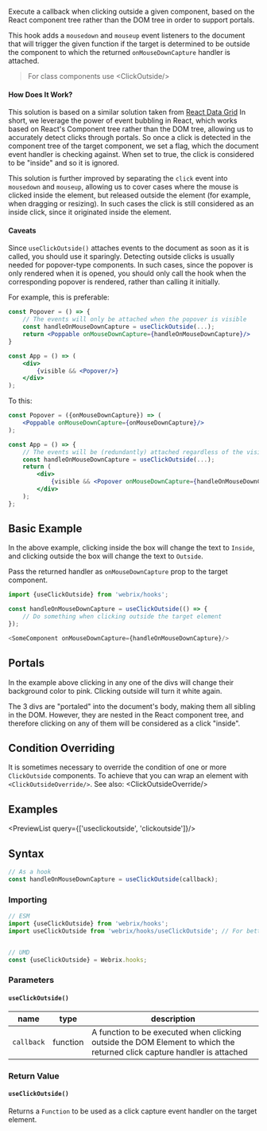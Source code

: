 
Execute a callback when clicking outside a given component, based on the React component tree rather than
the DOM tree in order to support portals.

This hook adds a `mousedown` and `mouseup` event listeners to the document that will trigger the given function if
the target is determined to be outside the component to which the returned `onMouseDownCapture` handler
is attached.

> For class components use <Link to='/docs/tools/clickoutside'>&lt;ClickOutside/&gt;</Link>

#### How Does It Work?

This solution is based on a similar solution taken from [React Data Grid](https://github.com/adazzle/react-data-grid/pull/1417/files#diff-fdcbe490b776c1eed24c88d4b5f27d66R4)
In short, we leverage the power of event bubbling in React, which works based on React's Component tree
rather than the DOM tree, allowing us to accurately detect clicks through portals.
So once a click is detected in the component tree of the target component, we set a flag, which the
document event handler is checking against. When set to true, the click is considered to be "inside"
and so it is ignored.

This solution is further improved by separating the `click` event into `mousedown` and `mouseup`,
allowing us to cover cases where the mouse is clicked inside the element, but released outside the
element (for example, when dragging or resizing). In such cases the click is still considered as
an inside click, since it originated inside the element.

#### Caveats

Since `useClickOutside()` attaches events to the document as soon as it is called, you should use it sparingly.
Detecting outside clicks is usually needed for popover-type components.
In such cases, since the popover is only rendered when it is opened, you should only call the hook when the corresponding popover
is rendered, rather than calling it initially.

For example, this is preferable:

```jsx
const Popover = () => {
    // The events will only be attached when the popover is visible
    const handleOnMouseDownCapture = useClickOutside(...);
    return <Poppable onMouseDownCapture={handleOnMouseDownCapture}/>
}

const App = () => (
    <div>
        {visible && <Popover/>}
    </div>
);
```

To this:

```jsx
const Popover = ({onMouseDownCapture}) => (
    <Poppable onMouseDownCapture={onMouseDownCapture}/>
);

const App = () => {
    // The events will be (redundantly) attached regardless of the visibility of the popover
    const handleOnMouseDownCapture = useClickOutside(...);
    return (
        <div>
            {visible && <Popover onMouseDownCapture={handleOnMouseDownCapture}/>}
        </div>
    );
};
```

## Basic Example

<Example file='docs/hooks/useclickoutside/BasicExample' height={250}/>

In the above example, clicking inside the box will change the text to `Inside`, and clicking
outside the box will change the text to `Outside`.

Pass the returned handler as `onMouseDownCapture` prop to the target component.

```js
import {useClickOutside} from 'webrix/hooks';

const handleOnMouseDownCapture = useClickOutside(() => {
    // Do something when clicking outside the target element
});

<SomeComponent onMouseDownCapture={handleOnMouseDownCapture}/>
```

## Portals

<Example file='docs/hooks/useclickoutside/Portals' height={250}/>

In the example above clicking in any one of the divs will change their background
color to pink. Clicking outside will turn it white again.

The 3 divs are "portaled" into the document's body, making them all sibling in the DOM.
However, they are nested in the React component tree, and therefore clicking on any of them will be
considered as a click "inside".

## Condition Overriding

It is sometimes necessary to override the condition of one or more `ClickOutside` components. To achieve that you can wrap an element with `<ClickOutsideOverride/>`.
See also: <Link to='/docs/tools/clickoutside#condition-overriding'>&lt;ClickOutsideOverride/&gt;</Link>

## Examples

<PreviewList query={['useclickoutside', 'clickoutside']}/>

## Syntax

```js
// As a hook
const handleOnMouseDownCapture = useClickOutside(callback);

```

### Importing

```jsx
// ESM
import {useClickOutside} from 'webrix/hooks';
import useClickOutside from 'webrix/hooks/useClickOutside'; // For better tree shaking


// UMD
const {useClickOutside} = Webrix.hooks;
```

### Parameters

#### `useClickOutside()`

name|type|description
---|---|---
`callback`|function|A function to be executed when clicking outside the DOM Element to which the returned click capture handler is attached

### Return Value

#### `useClickOutside()`

Returns a `Function` to be used as a click capture event handler on the target element.
